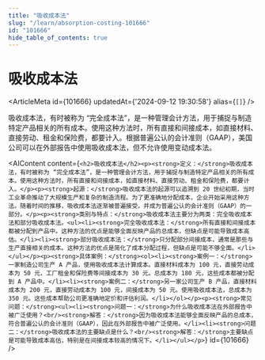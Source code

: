```yaml
---
title: "吸收成本法"
slug: "/learn/absorption-costing-101666"
id: "101666"
hide_table_of_contents: true
---
```



# 吸收成本法

<ArticleMeta id={101666} updatedAt={'2024-09-12 19:30:58'} alias={`[]`} />
<div className='border-solid border-b border-t-0 my-4 border-[var(--ifm-color-gray-300)]' />

吸收成本法，有时被称为 “完全成本法”，是一种管理会计方法，用于捕捉与制造特定产品相关的所有成本。使用这种方法时，所有直接和间接成本，如直接材料、直接劳动、租金和保险费，都要计入。根据普遍公认的会计准则（GAAP），美国公司可以在外部报告中使用吸收成本法，但不允许使用变动成本法。

<AIContent content={`<h2>吸收成本法</h2><p><strong>定义：</strong>吸收成本法，有时被称为 “完全成本法”，是一种管理会计方法，用于捕捉与制造特定产品相关的所有成本。使用这种方法时，所有直接和间接成本，如直接材料、直接劳动、租金和保险费，都要计入。</p><p><strong>起源：</strong>吸收成本法的起源可以追溯到 20 世纪初期，当时工业革命推动了大规模生产和复杂的制造流程。为了更准确地分配成本，企业开始采用这种方法。随着时间的推移，吸收成本法逐渐被普遍接受，并成为普遍公认的会计准则（GAAP）的一部分。</p><p><strong>类别与特点：</strong>吸收成本法主要分为两类：完全吸收成本法和部分吸收成本法。<ul><li><strong>完全吸收成本法：</strong>所有直接和间接成本都被分配到产品中。这种方法的优点是能够全面反映产品的总成本，但缺点是可能导致成本高估。</li><li><strong>部分吸收成本法：</strong>只分配部分间接成本，通常是那些与生产直接相关的成本。这种方法的优点是简化了成本分配过程，但缺点是可能不够全面。</li></ul></p><p><strong>具体案例：</strong><ol><li><strong>案例一：</strong>一家制造公司生产 A 产品，使用吸收成本法计算成本。直接材料成本为 100 元，直接劳动成本为 50 元，工厂租金和保险费等间接成本为 30 元。总成本为 180 元，这些成本都被分配到 A 产品中。</li><li><strong>案例二：</strong>另一家公司生产 B 产品，直接材料成本为 200 元，直接劳动成本为 100 元，间接成本为 50 元。使用吸收成本法，总成本为 350 元。这些成本帮助公司更准确地定价和评估利润。</li></ol></p><p><strong>常见问题：</strong><ul><li><strong>问题一：</strong>为什么吸收成本法在外部报告中被广泛使用？<br/><strong>解答：</strong>因为吸收成本法能够全面反映产品的总成本，符合普遍公认的会计准则（GAAP），因此在外部报告中被广泛使用。</li><li><strong>问题二：</strong>吸收成本法的主要缺点是什么？<br/><strong>解答：</strong>主要缺点是可能导致成本高估，特别是在间接成本较高的情况下。</li></ul></p>`} id={101666} />
